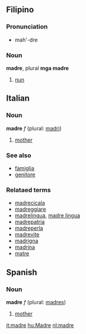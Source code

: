 ==Filipino==
===Pronunciation===
*mah'-dre

===Noun===
'''madre''', plural '''mga madre'''
# [[nun]]

==Italian==
===Noun===
'''madre''' ''f'' (plural: [[madri]])
# [[mother]]

===See also===
*[[famiglia]]
*[[genitore]]

===Relataed terms===
*[[madrecicala]]
*[[madreggiare]]
*[[madrelingua]], [[madre lingua]]
*[[madrepatria]]
*[[madreperla]]
*[[madrevite]]
*[[madrigna]]
*[[madrina]]
*[[matre]]

==Spanish==
===Noun===
'''madre''' ''f'' (plural: [[madres]])
# [[mother]]

[[it:madre]]
[[hu:Madre]]
[[nl:madre]]